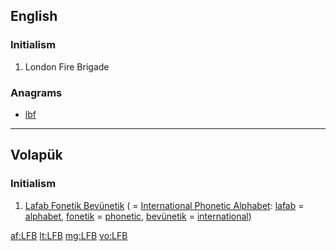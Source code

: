 ==English==

===Initialism===
{{rfc-header|Initialism}}
{{head|en|initialism}}

# London Fire Brigade

===Anagrams===
* [[lbf#English|lbf]]

----

==Volapük==

===Initialism===
{{rfc-header|Initialism}}
{{head|vo|initialism}}

# [[Lafab Fonetik Bevünetik]] ( = [[International Phonetic Alphabet]]: [[lafab]] = [[alphabet]], [[fonetik]] = [[phonetic]], [[bevünetik]] = [[international]])

[[af:LFB]]
[[lt:LFB]]
[[mg:LFB]]
[[vo:LFB]]